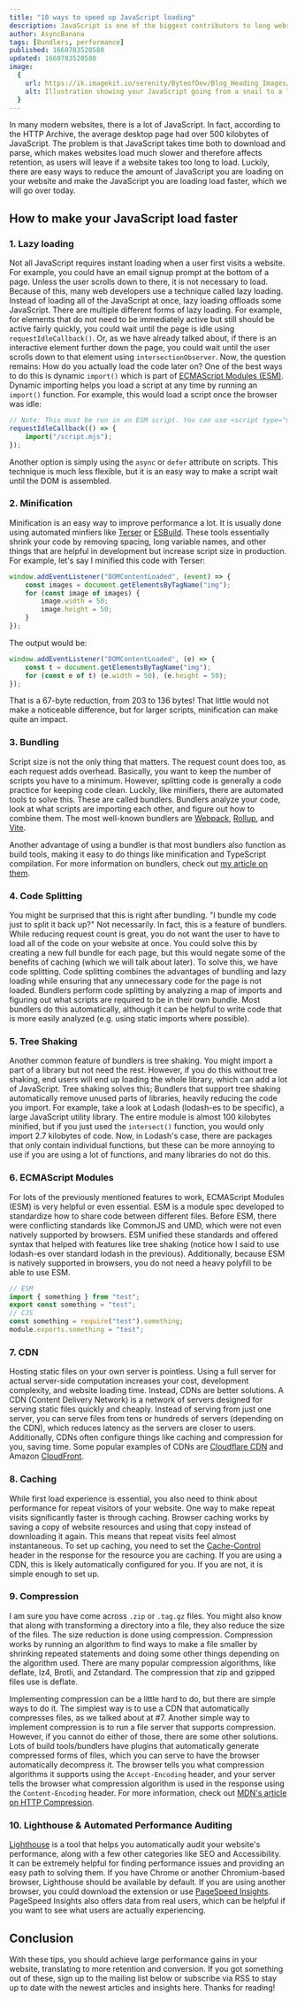 ```yaml
---
title: "10 ways to speed up JavaScript loading"
description: JavaScript is one of the biggest contributors to long website loading times. This article will show you how to speed up your JavaScript loading.
author: AsyncBanana
tags: [Bundlers, performance]
published: 1660783520580
updated: 1660783520580
image:
  {
    url: https://ik.imagekit.io/serenity/ByteofDev/Blog_Heading_Images/JavaScript_Performance_rwut_Ou18,
    alt: Illustration showing your JavaScript going from a snail to a lightning bolt,
  }
---
```


In many modern websites, there is a lot of JavaScript. In fact, according to the HTTP Archive, the average desktop page had over 500 kilobytes of JavaScript. The problem is that JavaScript takes time both to download and parse, which makes websites load much slower and therefore affects retention, as users will leave if a website takes too long to load. Luckily, there are easy ways to reduce the amount of JavaScript you are loading on your website and make the JavaScript you are loading load faster, which we will go over today.

## How to make your JavaScript load faster

### 1. Lazy loading

Not all JavaScript requires instant loading when a user first visits a website. For example, you could have an email signup prompt at the bottom of a page. Unless the user scrolls down to there, it is not necessary to load. Because of this, many web developers use a technique called lazy loading. Instead of loading all of the JavaScript at once, lazy loading offloads some JavaScript. There are multiple different forms of lazy loading. For example, for elements that do not need to be immediately active but still should be active fairly quickly, you could wait until the page is idle using `requestIdleCallback()`. Or, as we have already talked about, if there is an interactive element further down the page, you could wait until the user scrolls down to that element using `intersectionObserver`. Now, the question remains: How do you actually load the code later on? One of the best ways to do this is dynamic `import()` which is part of [ECMAScript Modules (ESM)](https://developer.mozilla.org/en-US/docs/Web/JavaScript/Guide/Modules). Dynamic importing helps you load a script at any time by running an `import()` function. For example, this would load a script once the browser was idle:

```js
// Note: This must be run in an ESM script. You can use <script type="module"> instead of <script> to make this ESM
requestIdleCallback(() => {
	import("/script.mjs");
});
```

Another option is simply using the `async` or `defer` attribute on scripts. This technique is much less flexible, but it is an easy way to make a script wait until the DOM is assembled.

### 2. Minification

Minification is an easy way to improve performance a lot. It is usually done using automated minfiers like [Terser](https://terser.org/) or [ESBuild](https://esbuild.github.io/). These tools essentially shrink your code by removing spacing, long variable names, and other things that are helpful in development but increase script size in production. For example, let's say I minified this code with Terser:

```js
window.addEventListener("DOMContentLoaded", (event) => {
	const images = document.getElementsByTagName("img");
	for (const image of images) {
		image.width = 50;
		image.height = 50;
	}
});
```

The output would be:

```js
window.addEventListener("DOMContentLoaded", (e) => {
	const t = document.getElementsByTagName("img");
	for (const e of t) (e.width = 50), (e.height = 50);
});
```

That is a 67-byte reduction, from 203 to 136 bytes! That little would not make a noticeable difference, but for larger scripts, minification can make quite an impact.

### 3. Bundling

Script size is not the only thing that matters. The request count does too, as each request adds overhead. Basically, you want to keep the number of scripts you have to a minimum. However, splitting code is generally a code practice for keeping code clean. Luckily, like minifiers, there are automated tools to solve this. These are called bundlers. Bundlers analyze your code, look at what scripts are importing each other, and figure out how to combine them. The most well-known bundlers are [Webpack](https://webpack.js.org/), [Rollup](https://www.rollupjs.org/guide/en/), and [Vite](https://vitejs.dev/).

Another advantage of using a bundler is that most bundlers also function as build tools, making it easy to do things like minification and TypeScript compilation. For more information on bundlers, check out [my article on them](https://byteofdev.com/posts/bundlers/).

### 4. Code Splitting

You might be surprised that this is right after bundling. "I bundle my code just to split it back up?" Not necessarily. In fact, this is a feature of bundlers. While reducing request count is great, you do not want the user to have to load all of the code on your website at once. You could solve this by creating a new full bundle for each page, but this would negate some of the benefits of caching (which we will talk about later). To solve this, we have code splitting. Code splitting combines the advantages of bundling and lazy loading while ensuring that any unnecessary code for the page is not loaded. Bundlers perform code splitting by analyzing a map of imports and figuring out what scripts are required to be in their own bundle. Most bundlers do this automatically, although it can be helpful to write code that is more easily analyzed (e.g. using static imports where possible).

### 5. Tree Shaking

Another common feature of bundlers is tree shaking. You might import a part of a library but not need the rest. However, if you do this without tree shaking, end users will end up loading the whole library, which can add a lot of JavaScript. Tree shaking solves this; Bundlers that support tree shaking automatically remove unused parts of libraries, heavily reducing the code you import. For example, take a look at Lodash (lodash-es to be specific), a large JavaScript utility library. The entire module is almost 100 kilobytes minified, but if you just used the `intersect()` function, you would only import 2.7 kilobytes of code. Now, in Lodash's case, there are packages that only contain individual functions, but these can be more annoying to use if you are using a lot of functions, and many libraries do not do this.

### 6. ECMAScript Modules

For lots of the previously mentioned features to work, ECMAScript Modules (ESM) is very helpful or even essential. ESM is a module spec developed to standardize how to share code between different files. Before ESM, there were conflicting standards like CommonJS and UMD, which were not even natively supported by browsers. ESM unified these standards and offered syntax that helped with features like tree shaking (notice how I said to use lodash-es over standard lodash in the previous). Additionally, because ESM is natively supported in browsers, you do not need a heavy polyfill to be able to use ESM.

```js
// ESM
import { something } from "test";
export const something = "test";
// CJS
const something = require("test").something;
module.exports.something = "test";
```

### 7. CDN

Hosting static files on your own server is pointless. Using a full server for actual server-side computation increases your cost, development complexity, and website loading time. Instead, CDNs are better solutions. A CDN (Content Delivery Network) is a network of servers designed for serving static files quickly and cheaply. Instead of serving from just one server, you can serve files from tens or hundreds of servers (depending on the CDN), which reduces latency as the servers are closer to users. Additionally, CDNs often configure things like caching and compression for you, saving time. Some popular examples of CDNs are [Cloudflare CDN](https://www.cloudflare.com/cdn/) and Amazon [CloudFront](https://aws.amazon.com/cloudfront/).

### 8. Caching

While first load experience is essential, you also need to think about performance for repeat visitors of your website. One way to make repeat visits significantly faster is through caching. Browser caching works by saving a copy of website resources and using that copy instead of downloading it again. This means that repeat visits feel almost instantaneous. To set up caching, you need to set the [Cache-Control](https://developer.mozilla.org/en-US/docs/Web/HTTP/Headers/Cache-Control) header in the response for the resource you are caching. If you are using a CDN, this is likely automatically configured for you. If you are not, it is simple enough to set up.

### 9. Compression

I am sure you have come across `.zip` or `.tag.gz` files. You might also know that along with transforming a directory into a file, they also reduce the size of the files. The size reduction is done using compression. Compression works by running an algorithm to find ways to make a file smaller by shrinking repeated statements and doing some other things depending on the algorithm used. There are many popular compression algorithms, like deflate, lz4, Brotli, and Zstandard. The compression that zip and gzipped files use is deflate.

Implementing compression can be a little hard to do, but there are simple ways to do it. The simplest way is to use a CDN that automatically compresses files, as we talked about at #7. Another simple way to implement compression is to run a file server that supports compression. However, if you cannot do either of those, there are some other solutions. Lots of build tools/bundlers have plugins that automatically generate compressed forms of files, which you can serve to have the browser automatically decompress it. The browser tells you what compression algorithms it supports using the `Accept-Encoding` header, and your server tells the browser what compression algorithm is used in the response using the `Content-Encoding` header. For more information, check out [MDN's article on HTTP Compression](https://developer.mozilla.org/en-US/docs/Web/HTTP/Compression).

### 10. Lighthouse & Automated Performance Auditing

[Lighthouse](https://developer.chrome.com/docs/devtools/speed/get-started/) is a tool that helps you automatically audit your website's performance, along with a few other categories like SEO and Accessibility. It can be extremely helpful for finding performance issues and providing an easy path to solving them. If you have Chrome or another Chromium-based browser, Lighthouse should be available by default. If you are using another browser, you could download the extension or use [PageSpeed Insights](https://pagespeed.web.dev/). PageSpeed Insights also offers data from real users, which can be helpful if you want to see what users are actually experiencing.

## Conclusion

With these tips, you should achieve large performance gains in your website, translating to more retention and conversion. If you got something out of these, sign up to the mailing list below or subscribe via RSS to stay up to date with the newest articles and insights here. Thanks for reading!

